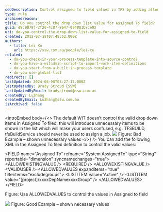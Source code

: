 ```yaml
---
seoDescription: Control assigned to field values in TFS by adding allowedvalues and valid user options in XML definition.
type: rule
archivedreason:
title: Do you control the drop down list value for Assigned To field?
guid: d8c9078f-2f20-4c87-8647-094081b8ce92
uri: do-you-control-the-drop-down-list-value-for-assigned-to-field
created: 2012-07-18T07:49:52.000Z
authors:
  - title: Lei Xu
    url: https://ssw.com.au/people/lei-xu
related:
  - do-you-check-in-your-process-template-into-source-control
  - do-you-have-a-witadmin-script-to-import-work-item-definitions
  - do-you-start-from-a-built-in-process-template
  - do-you-use-global-list
redirects: []
lastUpdated: 2024-06-08T03:27:17.000Z
lastUpdatedBy: Brady Stroud [SSW]
lastUpdatedByEmail: bradystroud@ssw.com.au
createdBy: LuZhang
createdByEmail: LuZhang@ssw.com.au
isArchived: false
---
```


<introEmbed
  body={<>
The default WIT doesn’t control the valid drop down items in Assigned To filed, this will introduce unnecessary items to be shown in the list which will make your users confused, e.g. TFSBUILD, tfsBuildService should never be used to assign a job.
![](/uploads/rules/do-you-control-the-drop-down-list-value-for-assigned-to-field/UnnecessaryValue.png)
Figure: Bad Example – shown unnecessary values
  </>}
/>
You can add the following XML in the Assigned To filed definition to control the valid values:

&lt;FIELD name="Assigned To" refname="System.AssignedTo" type="String" reportable="dimension" syncnamechanges="true"&gt;
&lt;ALLOWEXISTINGVALUE /&gt;
&lt;REQUIRED /&gt;
&lt;ALLOWEXISTINGVALUE /&gt;
&lt;VALIDUSER /&gt;
&lt;ALLOWEDVALUES expanditems="true" filteritems="excludegroups"&gt;
&lt;LISTITEM value="Active" /&gt;
&lt;LISTITEM value="[project]\xxxxDepNamexxxxGroup" /&gt;
&lt;/ALLOWEDVALUES&gt;
&lt;/FIELD&gt;

Figure: Use ALLOWEDVALUES to control the values in Assigned to field

![](/uploads/rules/do-you-control-the-drop-down-list-value-for-assigned-to-field/ShowNecessaryUser.png)
Figure: Good Example – shown necessary values

